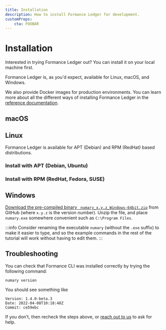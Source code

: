 ```yaml
---
title: Installation
description: How to install Formance Ledger for development.
customProps:
    cta: FOOBAR
---
```


# Installation

Interested in trying Formance Ledger out? You can install it on your local machine first.

Formance Ledger is, as you'd expect, available for Linux, macOS, and Windows.

We also provide Docker images for production environments. You can learn more about all the different ways of installing Formance Ledger in the [reference documentation](/oss/ledger/reference/installation).

## macOS
<HomebrewInstall />

## Linux

Formance Ledger is available for APT (Debian) and RPM (RedHat) based distributions.

### Install with APT (Debian, Ubuntu)
<APTInstall />

### Install with RPM (RedHat, Fedora, SUSE)

<RPMInstall />

## Windows

[Download the pre-compiled binary ` numary_x.y.z_Windows-64bit.zip`](https://github.com/numary/ledger/releases) from GitHub (where `x.y.z` is the version number). Unzip the file, and place `numary.exe` somewhere convenient such as `C:\Program Files`.

:::info
Consider renaming the executable `numary` (without the `.exe` suffix) to make it easier to type, and so the example commands in the rest of the tutorial will work without having to edit them.
:::

## Troubleshooting

You can check that Formance CLI was installed correctly by trying the following command:

```shell
numary version
```

You should see something like

```
Version: 1.4.0-beta.3 
Date: 2022-04-08T10:18:48Z 
Commit: ce59ebc
```

If you don't, then recheck the steps above, or [reach out to us](oss/ledger/help) to ask for help.